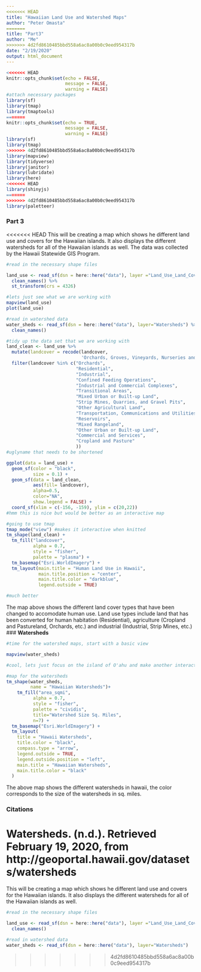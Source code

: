 ---
<<<<<<< HEAD
title: "Hawaiian Land Use and Watershed Maps"
author: "Peter Omasta"
=======
title: "Part3"
author: "Me"
>>>>>>> 4d2fd8610485bbd558a6ac8a00b0c9eed954317b
date: "2/19/2020"
output: html_document
---

```{r setup, include=FALSE}
<<<<<<< HEAD
knitr::opts_chunk$set(echo = FALSE,
                      message = FALSE,
                      warning = FALSE)
#attach necessary packages
library(sf)
library(tmap)
library(tmaptools)
=======
knitr::opts_chunk$set(echo = TRUE,
                      message = FALSE,
                      warning = FALSE)
library(sf)
library(tmap)
>>>>>>> 4d2fd8610485bbd558a6ac8a00b0c9eed954317b
library(mapview)
library(tidyverse)
library(janitor)
library(lubridate)
library(here)
<<<<<<< HEAD
library(shinyjs)
=======
>>>>>>> 4d2fd8610485bbd558a6ac8a00b0c9eed954317b
library(paletteer)
```

### **Part 3** 

<<<<<<< HEAD
This will be creating a map which shows he different land use and covers for the Hawaiian islands. It also displays the different watersheds for all of the Hawaiian islands as well. The data was collected by the Hawaii Statewide GIS Program.

```{r, include = FALSE}
#read in the necessary shape files 

land_use <- read_sf(dsn = here::here("data"), layer ="Land_Use_Land_Cover_LULC") %>% 
  clean_names() %>% 
  st_transform(crs = 4326)

#lets just see what we are working with
mapview(land_use)
plot(land_use)

#read in watershed data
water_sheds <- read_sf(dsn = here::here("data"), layer="Watersheds") %>% 
  clean_names()
```

```{r, include= FALSE}
#tidy up the data set that we are working with
land_clean <- land_use %>%  
  mutate(landcover = recode(landcover, 
                            'Orchards, Groves, Vineyards, Nurseries and Ornamental Horticultural Areas' = "Orchards")) %>% 
  filter(landcover %in% c("Orchards",
                          "Residential",
                          "Industrial",
                          "Confined Feeding Operations",
                          "Industrial and Commercial Complexes",
                          "Transitional Areas",
                          "Mixed Urban or Built-up Land",
                          "Strip Mines, Quarries, and Gravel Pits",
                          "Other Agricultural Land",
                          "Transportation, Communications and Utilities",
                          "Reservoirs",
                          "Mixed Rangeland",
                          "Other Urban or Built-up Land",
                          "Commercial and Services",
                          "Cropland and Pasture"
                          ))
#uglyname that needs to be shortened 

ggplot(data = land_use) +
  geom_sf(color = "black",
          size = 0.1) +
  geom_sf(data = land_clean,
          aes(fill= landcover),
          alpha=0.5,
          color="NA",
          show.legend = FALSE) +
  coord_sf(xlim = c(-156, -159), ylim = c(20,22)) 
#hmm this is nice but would be better as an interactive map

```

```{r}
#going to use tmap 
tmap_mode("view") #makes it interactive when knitted 
tm_shape(land_clean) +
  tm_fill("landcover",
          alpha = 0.7,
          style = "fisher",
          palette = "plasma") +
  tm_basemap("Esri.WorldImagery") +
  tm_layout(main.title = "Human Land Use in Hawaii",
            main.title.position = "center",
            main.title.color = "darkblue",
            legend.outside = TRUE)

#much better
```
The map above shows the different land cover types that have been changed to accomodate human use. Land use types include land that has been converted for human habitation (Residential), agriculture (Cropland and Pastureland, Orchards, etc.) and industrial (Industrial, Strip Mines, etc.) 
### **Watersheds**

```{r, include=FALSE}
#time for the watershed maps, start with a basic view

mapview(water_sheds)

#cool, lets just focus on the island of O'ahu and make another interactive tmap

```

```{r}
#map for the watersheds
tm_shape(water_sheds,
         name = "Hawaiian Watersheds")+
    tm_fill("area_sqmi",
          alpha = 0.7,
          style = "fisher",
          palette = "cividis",
          title="Watershed Size Sq. Miles",
          n=7) +
  tm_basemap("Esri.WorldImagery") +
  tm_layout(
    title = "Hawaii Watersheds",
    title.color = "black",
    compass.type = "arrow",
    legend.outside = TRUE,
    legend.outside.position = "left",
    main.title = "Hawaiian Watersheds",
    main.title.color = "black"
  )
```

The above map shows the different watersheds in hawaii, the color corresponds to the size of the watersheds in sq. miles.

### **Citations**

Watersheds. (n.d.). Retrieved February 19, 2020, from http://geoportal.hawaii.gov/datasets/watersheds
=======
This will be creating a map which shows he different land use and covers for the Hawaiian islands. It also displays the different watersheds for all of the Hawaiian islands as well. 

```{r}
#read in the necessary shape files 

land_use <- read_sf(dsn = here::here("data"), layer ="Land_Use_Land_Cover_LULC") %>% 
  clean_names() 

#read in watershed data
water_sheds <- read_sf(dsn = here::here("data"), layer="Watersheds")
```

>>>>>>> 4d2fd8610485bbd558a6ac8a00b0c9eed954317b
